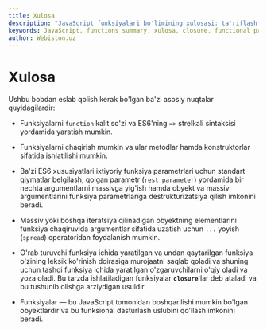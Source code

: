 ```yaml
---
title: Xulosa
description: "JavaScript funksiyalari bo'limining xulosasi: ta'riflash va chaqirish, parametr/argumentlar, closure va funksional dasturlash, funksiya xossalari/metodlari bo'yicha asosiy nuqtalar."
keywords: JavaScript, functions summary, xulosa, closure, functional programming, parameters, arguments, invocation, call apply bind, prototype, arrow functions
author: Webiston.uz
---
```


# Xulosa

Ushbu bobdan eslab qolish kerak bo'lgan ba'zi asosiy nuqtalar quyidagilardir:

- Funksiyalarni `function` kalit so'zi va ES6'ning `=>` strelkali sintaksisi yordamida yaratish mumkin.

- Funksiyalarni chaqirish mumkin va ular metodlar hamda konstruktorlar sifatida ishlatilishi mumkin.

- Ba'zi ES6 xususiyatlari ixtiyoriy funksiya parametrlari uchun standart qiymatlar belgilash, qolgan parametr (`rest parameter`) yordamida bir nechta argumentlarni massivga yig'ish hamda obyekt va massiv argumentlarini funksiya parametrlariga destrukturizatsiya qilish imkonini beradi.

- Massiv yoki boshqa iteratsiya qilinadigan obyektning elementlarini funksiya chaqiruvida argumentlar sifatida uzatish uchun `...` yoyish (`spread`) operatoridan foydalanish mumkin.

- O'rab turuvchi funksiya ichida yaratilgan va undan qaytarilgan funksiya o'zining leksik ko'rinish doirasiga murojaatni saqlab qoladi va shuning uchun tashqi funksiya ichida yaratilgan o'zgaruvchilarni o'qiy oladi va yoza oladi. Bu tarzda ishlatiladigan funksiyalar **`closure`**'lar deb ataladi va bu tushunib olishga arziydigan usuldir.

- Funksiyalar — bu JavaScript tomonidan boshqarilishi mumkin bo'lgan obyektlardir va bu funksional dasturlash uslubini qo'llash imkonini beradi.